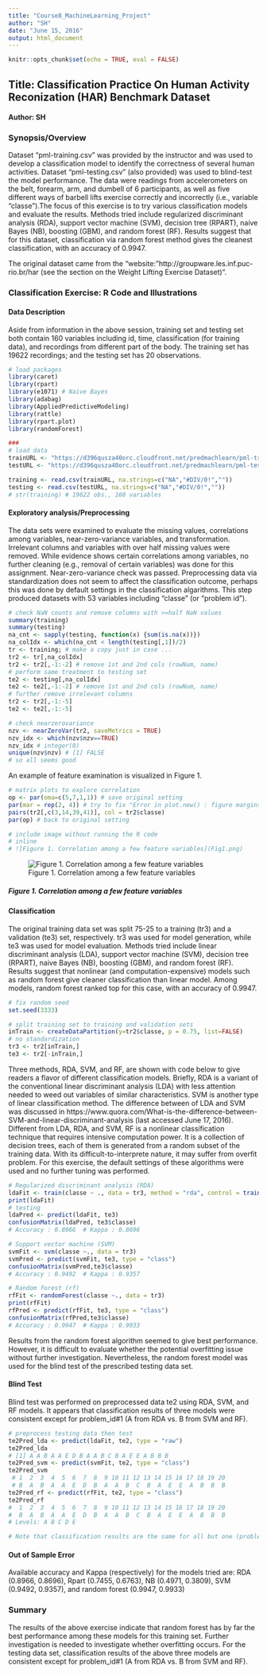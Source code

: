 ---
title: "Course8_MachineLearning_Project"
author: "SH"
date: "June 15, 2016"
output: html_document
---

```{r setup, include=FALSE}
knitr::opts_chunk$set(echo = TRUE, eval = FALSE)
```

## Title: Classification Practice On Human Activity Reconization (HAR) Benchmark Dataset

#### Author: SH


### Synopsis/Overview 

Dataset "pml-training.csv" was provided by the instructor and was used to develop a classification model to identify the correctness of several human activities. Dataset "pml-testing.csv" (also provided) was used to blind-test the model performance. The data were readings from accelerometers on the belt, forearm, arm, and dumbell of 6 participants, as well as five different ways of barbell lifts exercise correctly and incorrectly (i.e., variable "classe").The focus of this exercise is to try various classification models and evaluate the results. Methods tried include regularized discriminant analysis (RDA), support vector machine (SVM), decision tree (RPART), naive Bayes (NB), boosting (GBM), and random forest (RF). Results suggest that for this dataset, classification via random forest method gives the cleanest classification, with an accuracy of 0.9947. 

The original dataset came from the "website: "http://groupware.les.inf.puc-rio.br/har (see the section on the Weight Lifting Exercise Dataset)".


### Classification Exercise: R Code and Illustrations


#### Data Description

Aside from information in the above session, training set and testing set both contain 160 variables including id, time, classification (for training data), and recordings from different part of the body. The training set has 19622 recordings; and the testing set has 20 observations.


```{r load}

# load packages
library(caret)
library(rpart)
library(e1071) # Naive Bayes
library(adabag)
library(AppliedPredictiveModeling)
library(rattle)
library(rpart.plot)
library(randomForest)

###
# load data
trainURL <- "https://d396qusza40orc.cloudfront.net/predmachlearn/pml-training.csv"
testURL <- "https://d396qusza40orc.cloudfront.net/predmachlearn/pml-testing.csv"

training <- read.csv(trainURL, na.strings=c("NA","#DIV/0!",""))
testing <- read.csv(testURL, na.strings=c("NA","#DIV/0!",""))
# str(training) # 19622 obs., 160 variables

```


#### Exploratory analysis/Preprocessing

The data sets were examined to evaluate the missing values, correlations among variables, near-zero-variance variables, and transformation. Irrelevant columns and variables with over half missing values were removed. While evidence shows certain correlations among variables, no further cleaning (e.g., removal of certain variables) was done for this assignment. Near-zero-variance check was passed. Preprocessing data via standardization does not seem to affect the classification outcome, perhaps this was done by default settings in the classification algarithms. This step produced datasets with 53 variables including "classe" (or "problem id").  


```{r cleaning}

# check NaN counts and remove columns with >=half NaN values
summary(training)
summary(testing)
na_cnt <- sapply(testing, function(x) {sum(is.na(x))})
na_colIdx <- which(na_cnt < length(testing[,1])/2)
tr <- training; # make a copy just in case ...
tr2 <- tr[,na_colIdx]
tr2 <- tr2[,-1:-2] # remove 1st and 2nd cols (rowNum, name)
# perform same treatment to testing set
te2 <- testing[,na_colIdx]
te2 <- te2[,-1:-2] # remove 1st and 2nd cols (rowNum, name)
# further remove irrelevant columns
tr2 <- tr2[,-1:-5]
te2 <- te2[,-1:-5]

# check nearzerovariance
nzv <- nearZeroVar(tr2, saveMetrics = TRUE)
nzv_idx <- which(nzv$nzv==TRUE)
nzv_idx # integer(0)
unique(nzv$nzv) # [1] FALSE
# so all seems good

```

An example of feature examination is visualized in Figure 1.

```{r fig1, fig.width=4, fig.height=4}

# matrix plots to explore correlation
op <- par(oma=c(5,7,1,1)) # save original setting
par(mar = rep(2, 4)) # try to fix "Error in plot.new() : figure margins too large
pairs(tr2[,c(3,14,39,41)], col = tr2$classe) 
par(op) # back to original setting

# include image without running the R code
# inline
# ![Figure 1. Correlation among a few feature variables](Fig1.png)

```
![Figure 1. Correlation among a few feature variables](Fig1.png)

##### Figure 1. Correlation among a few feature variables


#### Classification

The original training data set was split 75-25 to a training (tr3) and a validation (te3) set, respectively. tr3 was used for model generation, while te3 was used for model evaluation. Methods tried include linear discriminant analysis (LDA), support vector machine (SVM), decision tree (RPART), naive Bayes (NB), boosting (GBM), and random forest (RF). Results suggest that nonlinear (and computation-expensive) models such as random forest give cleaner classification than linear model. Among models, random forest ranked top for this case, with an accuracy of 0.9947. 

```{r seed}

# fix random seed
set.seed(3333)

```

```{r split}

# split training set to training and validation sets
inTrain <- createDataPartition(y=tr2$classe, p = 0.75, list=FALSE)
# no standardization
tr3 <- tr2[inTrain,]
te3 <- tr2[-inTrain,]

```

Three methods, RDA, SVM, and RF, are shown with code below to give readers a flavor of different classification models. Briefly, RDA is a variant of the conventional linear discriminant analysis (LDA) with less attention needed to weed out variables of similar characteristics. SVM is another type of linear classification method. The difference between of LDA and SVM was discussed in https://www.quora.com/What-is-the-difference-between-SVM-and-linear-discriminant-analysis (last accessed June 17, 2016). Different from LDA, RDA, and SVM, RF is a nonlinear classification technique that requires intensive computation power. It is a collection of decision trees, each of them is generated from a random subset of the training data. With its difficult-to-interprete nature, it may suffer from overfit problem. For this exercise, the default settings of these algorithms were used and no further tuning was performed.

```{r fit}

# Regularized discriminant analysis (RDA)
ldaFit <- train(classe ~ ., data = tr3, method = "rda", control = trainControl(method = "cv"), verbose=FALSE);
print(ldaFit)
# testing
ldaPred <- predict(ldaFit, te3)
confusionMatrix(ldaPred, te3$classe)
# Accuracy : 0.8966  # Kappa : 0.8696

# Support vector machine (SVM)
svmFit <- svm(classe ~., data = tr3)
svmPred <- predict(svmFit, te3, type = "class")
confusionMatrix(svmPred,te3$classe)
# Accuracy : 0.9492  # Kappa : 0.9357

# Random forest (rf)
rfFit <- randomForest(classe ~., data = tr3)
print(rfFit)
rfPred <- predict(rfFit, te3, type = "class")
confusionMatrix(rfPred,te3$classe)
# Accuracy : 0.9947  # Kappa : 0.9933

```

Results from the random forest algorithm seemed to give best performance. However, it is difficult to  evaluate whether the potential overfitting issue without further investigation. Nevertheless, the random forest model was used for the blind test of the prescribed testing data set.


#### Blind Test

Blind test was performed on preprocessed data te2 using RDA, SVM, and RF models. It appears that classification results of three models were consistent except for problem_id#1 (A from RDA vs. B from SVM and RF).

```{r test}

# preprocess testing data then test
te2Pred_lda <- predict(ldaFit, te2, type = "raw")
te2Pred_lda
# [1] A A B A A E D B A A B C B A E E A B B B
te2Pred_svm <- predict(svmFit, te2, type = "class")
te2Pred_svm
 # 1  2  3  4  5  6  7  8  9 10 11 12 13 14 15 16 17 18 19 20 
 # B  A  B  A  A  E  D  B  A  A  B  C  B  A  E  E  A  B  B  B 
te2Pred_rf <- predict(rfFit, te2, type = "class")
te2Pred_rf
#  1  2  3  4  5  6  7  8  9 10 11 12 13 14 15 16 17 18 19 20 
#  B  A  B  A  A  E  D  B  A  A  B  C  B  A  E  E  A  B  B  B 
# Levels: A B C D E

# Note that classification results are the same for all but one (problem_id#1) test sample.

```

#### Out of Sample Error

Available accuracy and Kappa (respectively) for the models tried are: RDA (0.8966, 0.8696), Rpart (0.7455, 0.6763), NB (0.4971, 0.3809), SVM (0.9492, 0.9357), and random forest (0.9947, 0.9933)

### Summary

The results of the above exercise indicate that random forest has by far the best performance among these models for this training set. Further investigation is needed to investigate whether overfitting occurs. For the testing data set, classification results of the above three models are consistent except for problem_id#1 (A from RDA vs. B from SVM and RF).
